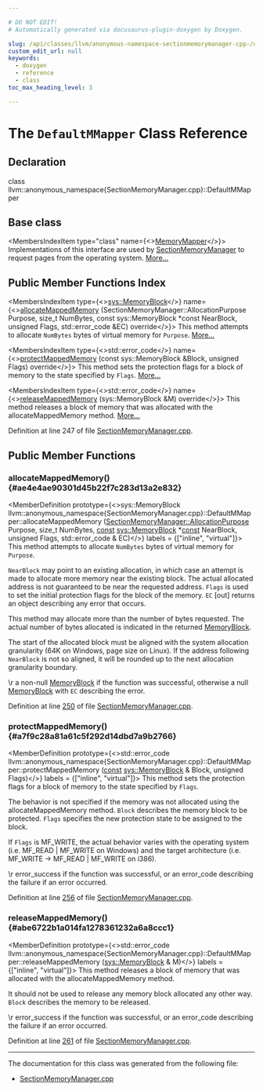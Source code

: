 ```yaml
---

# DO NOT EDIT!
# Automatically generated via docusaurus-plugin-doxygen by Doxygen.

slug: /api/classes/llvm/anonymous-namespace-sectionmemorymanager-cpp-/defaultmmapper
custom_edit_url: null
keywords:
  - doxygen
  - reference
  - class
toc_max_heading_level: 3

---
```





# The `DefaultMMapper` Class Reference

<DoxygenPage pluginConfig={pluginConfig}>



## Declaration

<CodeBlock>class llvm::anonymous_namespace{SectionMemoryManager.cpp}::DefaultMMapper</CodeBlock>

## Base class

<MembersIndex>

<MembersIndexItem
  type="class"
  name={<><a href="/docs/api/classes/llvm/sectionmemorymanager/memorymapper">MemoryMapper</a></>}>
Implementations of this interface are used by <a href="/docs/api/classes/llvm/sectionmemorymanager">SectionMemoryManager</a> to request pages from the operating system. <a href="/docs/api/classes/llvm/sectionmemorymanager/memorymapper/#details">More...</a>
</MembersIndexItem>

</MembersIndex>

## Public Member Functions Index

<MembersIndex>

<MembersIndexItem
  type={<><a href="/docs/api/classes/llvm/sys/memoryblock">sys::MemoryBlock</a></>}
  name={<><a href="#ae4e4ae90301d45b22f7c283d13a2e832">allocateMappedMemory</a> (SectionMemoryManager::AllocationPurpose Purpose, size&#95;t NumBytes, const sys::MemoryBlock &#42;const NearBlock, unsigned Flags, std::error&#95;code &amp;EC) override</>}>
This method attempts to allocate <code>NumBytes</code> bytes of virtual memory for <code>Purpose</code>. <a href="#ae4e4ae90301d45b22f7c283d13a2e832">More...</a>
</MembersIndexItem>

<MembersIndexItem
  type={<>std::error&#95;code</>}
  name={<><a href="#a7f9c28a81a61c5f292d14dbd7a9b2766">protectMappedMemory</a> (const sys::MemoryBlock &amp;Block, unsigned Flags) override</>}>
This method sets the protection flags for a block of memory to the state specified by <code>Flags</code>. <a href="#a7f9c28a81a61c5f292d14dbd7a9b2766">More...</a>
</MembersIndexItem>

<MembersIndexItem
  type={<>std::error&#95;code</>}
  name={<><a href="#abe6722b1a014fa1278361232a6a8ccc1">releaseMappedMemory</a> (sys::MemoryBlock &amp;M) override</>}>
This method releases a block of memory that was allocated with the allocateMappedMemory method. <a href="#abe6722b1a014fa1278361232a6a8ccc1">More...</a>
</MembersIndexItem>

</MembersIndex>


Definition at line 247 of file <a href="/docs/api/files/lib/lib/executionengine/sectionmemorymanager-cpp">SectionMemoryManager.cpp</a>.

<SectionDefinition>

## Public Member Functions

### allocateMappedMemory() {#ae4e4ae90301d45b22f7c283d13a2e832}

<MemberDefinition
  prototype={<>sys::MemoryBlock llvm::anonymous&#95;namespace&#123;SectionMemoryManager.cpp&#125;::DefaultMMapper::allocateMappedMemory (<a href="/docs/api/classes/llvm/sectionmemorymanager/#a0cdbe52ddf56f7c9188174848e9423a4">SectionMemoryManager::AllocationPurpose</a> Purpose, size&#95;t NumBytes, <a href="/docs/api/files/lib/lib/target/lib/target/aarch64/aarch64promoteconstant-cpp/#a90f8350fecae261c25be85d38b451bff">const</a> <a href="/docs/api/classes/llvm/sys/memoryblock">sys::MemoryBlock</a> &#42;<a href="/docs/api/files/lib/lib/target/lib/target/aarch64/aarch64promoteconstant-cpp/#a90f8350fecae261c25be85d38b451bff">const</a> NearBlock, unsigned Flags, std::error&#95;code &amp; EC)</>}
  labels = {["inline", "virtual"]}>
This method attempts to allocate <code>NumBytes</code> bytes of virtual memory for <code>Purpose</code>.

<code>NearBlock</code> may point to an existing allocation, in which case an attempt is made to allocate more memory near the existing block. The actual allocated address is not guaranteed to be near the requested address. <code>Flags</code> is used to set the initial protection flags for the block of the memory. <code>EC</code> &#91;out&#93; returns an object describing any error that occurs.

This method may allocate more than the number of bytes requested. The actual number of bytes allocated is indicated in the returned <a href="/docs/api/classes/llvm/sys/memoryblock">MemoryBlock</a>.

The start of the allocated block must be aligned with the system allocation granularity (64K on Windows, page size on Linux). If the address following <code>NearBlock</code> is not so aligned, it will be rounded up to the next allocation granularity boundary.

\\r a non-null <a href="/docs/api/classes/llvm/sys/memoryblock">MemoryBlock</a> if the function was successful, otherwise a null <a href="/docs/api/classes/llvm/sys/memoryblock">MemoryBlock</a> with <code>EC</code> describing the error.

Definition at line <a href="/docs/api/files/lib/lib/executionengine/sectionmemorymanager-cpp/#l00250">250</a> of file <a href="/docs/api/files/lib/lib/executionengine/sectionmemorymanager-cpp">SectionMemoryManager.cpp</a>.
</MemberDefinition>

### protectMappedMemory() {#a7f9c28a81a61c5f292d14dbd7a9b2766}

<MemberDefinition
  prototype={<>std::error&#95;code llvm::anonymous&#95;namespace&#123;SectionMemoryManager.cpp&#125;::DefaultMMapper::protectMappedMemory (<a href="/docs/api/files/lib/lib/target/lib/target/aarch64/aarch64promoteconstant-cpp/#a90f8350fecae261c25be85d38b451bff">const</a> <a href="/docs/api/classes/llvm/sys/memoryblock">sys::MemoryBlock</a> &amp; Block, unsigned Flags)</>}
  labels = {["inline", "virtual"]}>
This method sets the protection flags for a block of memory to the state specified by <code>Flags</code>.

The behavior is not specified if the memory was not allocated using the allocateMappedMemory method. <code>Block</code> describes the memory block to be protected. <code>Flags</code> specifies the new protection state to be assigned to the block.

If <code>Flags</code> is MF&#95;WRITE, the actual behavior varies with the operating system (i.e. MF&#95;READ | MF&#95;WRITE on Windows) and the target architecture (i.e. MF&#95;WRITE -&gt; MF&#95;READ | MF&#95;WRITE on i386).

\\r error&#95;success if the function was successful, or an error&#95;code describing the failure if an error occurred.

Definition at line <a href="/docs/api/files/lib/lib/executionengine/sectionmemorymanager-cpp/#l00256">256</a> of file <a href="/docs/api/files/lib/lib/executionengine/sectionmemorymanager-cpp">SectionMemoryManager.cpp</a>.
</MemberDefinition>

### releaseMappedMemory() {#abe6722b1a014fa1278361232a6a8ccc1}

<MemberDefinition
  prototype={<>std::error&#95;code llvm::anonymous&#95;namespace&#123;SectionMemoryManager.cpp&#125;::DefaultMMapper::releaseMappedMemory (<a href="/docs/api/classes/llvm/sys/memoryblock">sys::MemoryBlock</a> &amp; M)</>}
  labels = {["inline", "virtual"]}>
This method releases a block of memory that was allocated with the allocateMappedMemory method.

It should not be used to release any memory block allocated any other way. <code>Block</code> describes the memory to be released.

\\r error&#95;success if the function was successful, or an error&#95;code describing the failure if an error occurred.

Definition at line <a href="/docs/api/files/lib/lib/executionengine/sectionmemorymanager-cpp/#l00261">261</a> of file <a href="/docs/api/files/lib/lib/executionengine/sectionmemorymanager-cpp">SectionMemoryManager.cpp</a>.
</MemberDefinition>

</SectionDefinition>

<hr/>

The documentation for this class was generated from the following file:

<ul>
<li><a href="/docs/api/files/lib/lib/executionengine/sectionmemorymanager-cpp">SectionMemoryManager.cpp</a></li>
</ul>

</DoxygenPage>
